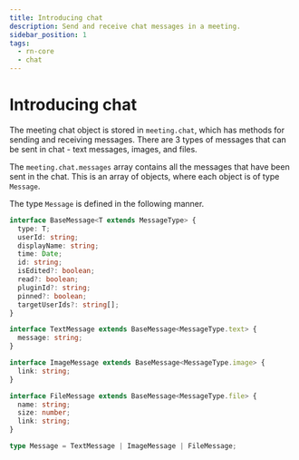 ```yaml
---
title: Introducing chat
description: Send and receive chat messages in a meeting.
sidebar_position: 1
tags:
  - rn-core
  - chat
---
```


# Introducing chat

The meeting chat object is stored in `meeting.chat`, which has methods for
sending and receiving messages. There are 3 types of messages that can be sent
in chat - text messages, images, and files.

The `meeting.chat.messages` array contains all the messages that have been sent
in the chat. This is an array of objects, where each object is of type
`Message`.

The type `Message` is defined in the following manner.

```ts
interface BaseMessage<T extends MessageType> {
  type: T;
  userId: string;
  displayName: string;
  time: Date;
  id: string;
  isEdited?: boolean;
  read?: boolean;
  pluginId?: string;
  pinned?: boolean;
  targetUserIds?: string[];
}

interface TextMessage extends BaseMessage<MessageType.text> {
  message: string;
}

interface ImageMessage extends BaseMessage<MessageType.image> {
  link: string;
}

interface FileMessage extends BaseMessage<MessageType.file> {
  name: string;
  size: number;
  link: string;
}

type Message = TextMessage | ImageMessage | FileMessage;
```

<head>
  <title>React Native Core Introducing chat</title>
</head>
